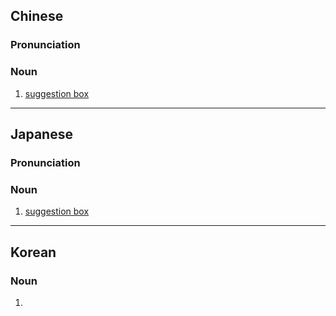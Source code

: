 {{also|意见栏}}
==Chinese==
{{zh-forms|s=意见栏|type=21}}

===Pronunciation===
{{zh-pron
|m=yìjiànlán,er=y,tl2=y,ertl2=y
|c=ji3 gin3 laan4
|cat=n
}}

===Noun===
{{zh-noun}}

# [[suggestion box]]

----

==Japanese==
{{ja-kanjitab|い|けん|らん|yomi=o}}

===Pronunciation===
{{ja-pron|いけんらん|y=o}}

===Noun===
{{ja-noun|いけんらん}}

# [[suggestion box]]

----

==Korean==
{{ko-hanjatab}}

===Noun===
{{ko-noun|rv=uigyeonnan|hangeul=의견란}}

# {{hanja form of|의견란|[[suggestion box]]}}